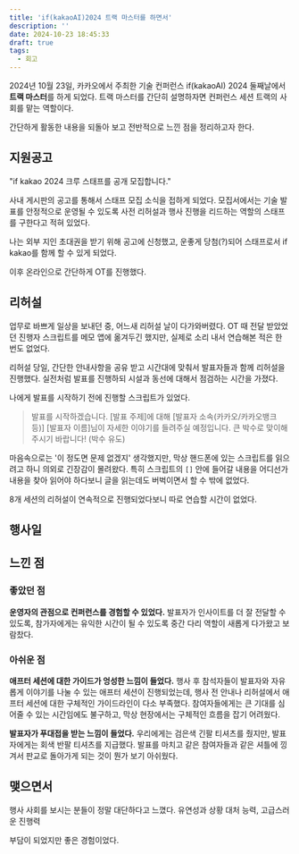 ```yaml
---
title: 'if(kakaoAI)2024 트랙 마스터를 하면서'
description: ''
date: 2024-10-23 18:45:33
draft: true
tags:
  - 회고
---
```


2024년 10월 23일, 카카오에서 주최한 기술 컨퍼런스 if(kakaoAI) 2024 둘째날에서 **트랙 마스터**를 하게 되었다. 트랙 마스터를 간단히 설명하자면 컨퍼런스 세션 트랙의 사회를 맡는 역할이다.

간단하게 활동한 내용을 되돌아 보고 전반적으로 느낀 점을 정리하고자 한다.

## 지원공고

"if kakao 2024 크루 스태프를 공개 모집합니다."

사내 게시판의 공고를 통해서 스태프 모집 소식을 접하게 되었다. 모집서에서는 기술 발표를 안정적으로 운영될 수 있도록 사전 리허설과 행사 진행을 리드하는 역할의 스태프를 구한다고 적혀 있었다.

나는 외부 지인 초대권을 받기 위해 공고에 신청했고, 운좋게 당첨(?)되어 스태프로서 if kakao를 함께 할 수 있게 되었다.

이후 온라인으로 간단하게 OT를 진행했다.

## 리허설

업무로 바쁘게 일상을 보내던 중, 어느새 리허설 날이 다가와버렸다. OT 때 전달 받았었던 진행자 스크립트를 메모 앱에 옮겨두긴 했지만, 실제로 소리 내서 연습해본 적은 한 번도 없었다.

리허설 당일, 간단한 안내사항을 공유 받고 시간대에 맞춰서 발표자들과 함께 리허설을 진행했다. 실전처럼 발표를 진행하되 시설과 동선에 대해서 점검하는 시간을 가졌다.

나에게 발표를 시작하기 전에 진행할 스크립트가 있었다.

> 발표를 시작하겠습니다. [발표 주제]에 대해 [발표자 소속(카카오/카카오뱅크 등)] [발표자 이름]님이 자세한 이야기를 들려주실 예정입니다. 큰 박수로 맞이해 주시기 바랍니다! (박수 유도)

마음속으로는 '이 정도면 문제 없겠지' 생각했지만, 막상 핸드폰에 있는 스크립트를 읽으려고 하니 의외로 긴장감이 몰려왔다. 특히 스크립트의 `[]` 안에 들어갈 내용을 어디선가 내용을 찾아 읽어야 하다보니 글을 읽는데도 버벅이면서 할 수 밖에 없었다.

8개 세션의 리허설이 연속적으로 진행되었다보니 따로 연습할 시간이 없었다.

## 행사일

## 느낀 점

### 좋았던 점

**운영자의 관점으로 컨퍼런스를 경험할 수 있었다.**
발표자가 인사이트를 더 잘 전달할 수 있도록, 참가자에게는 유익한 시간이 될 수 있도록 중간 다리 역할이 새롭게 다가왔고 보람찼다.

### 아쉬운 점

**애프터 세션에 대한 가이드가 엉성한 느낌이 들었다.**
행사 후 참석자들이 발표자와 자유롭게 이야기를 나눌 수 있는 애프터 세션이 진행되었는데, 행사 전 안내나 리허설에서 애프터 세션에 대한 구체적인 가이드라인이 다소 부족했다. 참여자들에게는 큰 기대를 심어줄 수 있는 시간임에도 불구하고, 막상 현장에서는 구체적인 흐름을 잡기 어려웠다.

**발표자가 푸대접을 받는 느낌이 들었다.**
우리에게는 검은색 긴팔 티셔츠를 줬지만, 발표자에게는 회색 반팔 티셔츠를 지급했다.
발표를 마치고 같은 참여자들과 같은 셔틀에 낑겨서 판교로 돌아가게 되는 것이 뭔가 보기 아쉬웠다.

## 맺으면서

행사 사회를 보시는 분들이 정말 대단하다고 느꼈다.
유연성과 상황 대처 능력, 고급스러운 진행력

부담이 되었지만 좋은 경험이었다.
